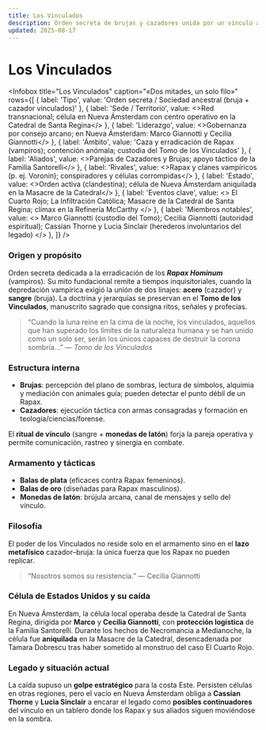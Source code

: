 ```yaml
---
title: Los Vinculados
description: Orden secreta de brujas y cazadores unida por un vínculo arcano para erradicar a los Rapax (vampiros); su célula en Nueva Ámsterdam cayó en la Masacre de la Catedral.
updated: 2025-08-17
---
```



# Los Vinculados

<Infobox
  title="Los Vinculados"
  caption="«Dos mitades, un solo filo»"
  rows={[
    { label: 'Tipo', value: 'Orden secreta / Sociedad ancestral (bruja + cazador vinculados)' },
    { label: 'Sede / Territorio', value: <>Red transnacional; célula en <Link to="/CrSaSo/lugares/Nueva%20Ámsterdam">Nueva Ámsterdam</Link> con centro operativo en la <Link to="/CrSaSo/lugares/Catedral%20de%20Santa%20Regina">Catedral de Santa Regina</Link></> },
    { label: 'Liderazgo', value: <>Gobernanza por consejo arcano; en Nueva Ámsterdam: <Link to="/CrSaSo/personajes/Marco%20Giannotti">Marco Giannotti</Link> y <Link to="/CrSaSo/personajes/Cecilia%20Giannotti">Cecilia Giannotti</Link></> },
    { label: 'Ámbito', value: 'Caza y erradicación de Rapax (vampiros); contención anómala; custodia del Tomo de los Vinculados' },
    { label: 'Aliados', value: <>Parejas de <Link to="/CrSaSo/familias/Cazadores">Cazadores</Link> y <Link to="/CrSaSo/familias/Brujas">Brujas</Link>; apoyo táctico de la <Link to="/CrSaSo/familias/Familia%20Santorelli">Familia Santorelli</Link></> },
    { label: 'Rivales', value: <>Rapax y clanes vampíricos (p. ej. <Link to="/CrSaSo/familias/Familia%20Voronin">Voronin</Link>); conspiradores y células corrompidas</> },
    { label: 'Estado', value: <>Orden activa (clandestina); célula de Nueva Ámsterdam aniquilada en la <Link to="/CrSaSo/eventos/Masacre%20de%20la%20Catedral%20de%20Santa%20Regina">Masacre de la Catedral</Link></> },
    { label: 'Eventos clave', value: <>
      <Link to="/CrSaSo/eventos/El%20Cuarto%20Rojo">El Cuarto Rojo</Link>; 
      <Link to="/CrSaSo/eventos/La%20Infiltraci%C3%B3n%20Cat%C3%B3lica">La Infiltración Católica</Link>; 
      <Link to="/CrSaSo/eventos/Masacre%20de%20la%20Catedral%20de%20Santa%20Regina">Masacre de la Catedral de Santa Regina</Link>; 
      clímax en la <Link to="/CrSaSo/lugares/Refiner%C3%ADa%20McCarthy">Refinería McCarthy</Link>
    </> },
    { label: 'Miembros notables', value: <>
      <Link to="/CrSaSo/personajes/Marco%20Giannotti">Marco Giannotti</Link> (custodio del Tomo); 
      <Link to="/CrSaSo/personajes/Cecilia%20Giannotti">Cecilia Giannotti</Link> (autoridad espiritual); 
      <Link to="/CrSaSo/personajes/Cassian%20Thorne">Cassian Thorne</Link> y <Link to="/CrSaSo/personajes/Lucia%20Sinclair">Lucia Sinclair</Link> (herederos involuntarios del legado)
    </> },
  ]}
/>

### Origen y propósito
Orden secreta dedicada a la erradicación de los **_Rapax Hominum_** (vampiros). Su mito fundacional remite a tiempos inquisitoriales, cuando la depredación vampírica exigió la unión de dos linajes: **acero** (cazador) y **sangre** (bruja). La doctrina y jerarquías se preservan en el **Tomo de los Vinculados**, manuscrito sagrado que consigna ritos, señales y profecías.

> “Cuando la luna reine en la cima de la noche, los vinculados, aquellos que han superado los límites de la naturaleza humana y se han unido como un solo ser, serán los únicos capaces de destruir la corona sombría…” — *Tomo de los Vinculados*

### Estructura interna
- **<Link to="/CrSaSo/familias/Brujas">Brujas</Link>**: percepción del plano de sombras, lectura de símbolos, alquimia y mediación con animales guía; pueden detectar el punto débil de un Rapax.  
- **<Link to="/CrSaSo/familias/Cazadores">Cazadores</Link>**: ejecución táctica con armas consagradas y formación en teología/ciencias/forense.

El **ritual de vínculo** (sangre + **monedas de latón**) forja la pareja operativa y permite comunicación, rastreo y sinergia en combate.

### Armamento y tácticas
- **Balas de plata** (eficaces contra Rapax femeninos).  
- **Balas de oro** (diseñadas para Rapax masculinos).  
- **Monedas de latón**: brújula arcana, canal de mensajes y sello del vínculo.

### Filosofía
El poder de los Vinculados no reside solo en el armamento sino en el **lazo metafísico** cazador–bruja: la única fuerza que los Rapax no pueden replicar.

> “Nosotros somos su resistencia.” — <Link to="/CrSaSo/personajes/Cecilia%20Giannotti">Cecilia Giannotti</Link>

### Célula de Estados Unidos y su caída
En <Link to="/CrSaSo/lugares/Nueva%20Ámsterdam">Nueva Ámsterdam</Link>, la célula local operaba desde la <Link to="/CrSaSo/lugares/Catedral%20de%20Santa%20Regina">Catedral de Santa Regina</Link>, dirigida por **Marco** y **Cecilia Giannotti**, con **protección logística** de la <Link to="/CrSaSo/familias/Familia%20Santorelli">Familia Santorelli</Link>. Durante los hechos de <Link to="/CrSaSo/libros/Necromancia%20a%20Medianoche">Necromancia a Medianoche</Link>, la célula fue **aniquilada** en la <Link to="/CrSaSo/eventos/Masacre%20de%20la%20Catedral%20de%20Santa%20Regina">Masacre de la Catedral</Link>, desencadenada por <Link to="/CrSaSo/personajes/Tamara%20Dobrescu">Tamara Dobrescu</Link> tras haber sometido al monstruo del caso <Link to="/CrSaSo/eventos/El%20Cuarto%20Rojo">El Cuarto Rojo</Link>.

### Legado y situación actual
La caída supuso un **golpe estratégico** para la costa Este. Persisten células en otras regiones, pero el vacío en Nueva Ámsterdam obliga a **<Link to="/CrSaSo/personajes/Cassian%20Thorne">Cassian Thorne</Link>** y **<Link to="/CrSaSo/personajes/Lucia%20Sinclair">Lucia Sinclair</Link>** a encarar el legado como **posibles continuadores** del vínculo en un tablero donde los Rapax y sus aliados siguen moviéndose en la sombra.
